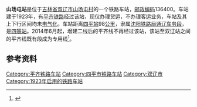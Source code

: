 {{noteTA
|1=zh-cn:始发车次; zh-hk:列車班次;
|2=zh-cn:车次; zh-hk:班次;
}}
{{Infobox China railway station
|车站名称 = 山场屯站
|图片 = 
|图片介绍 = 
|其他名称 = 
|车站拼音 = Shanchangtun
|英文名称 = Shanchangtun Railway Station
|车站代码 = 56387<ref>{{cite book|title=中华人民共和国铁路车站代码（GB/T 10302-2010）|publisher=中国标准出版社|year=2010|isbn=155066140495|ignore-isbn-error=true|pages=31}}</ref>
|电报码 = SCD<ref>{{cite book|author=铁道部电子计算技术中心, 铁道部运输局|title=铁路车站站名代码表：TMIS使用|publisher=中国铁道出版社|location=北京|year=1998|isbn=9787113030995|pages=138}}</ref><ref>{{cite book|author=[[中华人民共和国铁道部|中华人民共和国铁道部]]|title=铁路电报站名略号（2012）|publisher=中国铁道出版社|location=北京|year=2012|unified=15113·3468|pages=110}}</ref>
|拼音码 = SCT
|车站地址 = [[吉林省|吉林省]][[双辽市|双辽市]]
|坐标 = {{coord|43.545725|123.542330|display=inline,title}}
|归属 = [[沈阳铁路局|沈阳铁路局]][[通辽车务段|通辽车务段]]
|线路 = [[平齐铁路|平齐铁路]]
|车站等级 = [[四等站_(中铁)|四等站]]
}}
'''山场屯站'''是位于[[吉林省|吉林省]][[双辽市|双辽市]][[山场屯村|山场屯村]]的一个铁路车站，[[邮政编码|邮政编码]]136400。车站建于1923年，有[[平齐铁路|平齐铁路]]经过该站，现仅办理货运，不办理客运业务，车站及其上下行区间均未[[电气化|电气化]]。车站距离[[四平站|四平站]]98[[公里|公里]]，隶属[[沈阳铁路局|沈阳铁路局]][[通辽车务段|通辽车务段]]，是[[四等站_(中铁)|四等站]]。2014年6月起，增建二线后的平齐线不再经过该站，该站至双辽站之间的平齐线既有段成为专用线<ref>{{cite web|url=http://hbj.jl.gov.cn/bsfw/gszx/ysgs/201709/P020170911336270680426.doc|title=改建铁路平齐线郑家屯至茂林段增建二线工程竣工环境保护验收调查报告|publisher=东北师范大学环境科学研究所|accessdate=2018-05-17|archive-url=https://web.archive.org/web/20180517223059/http://hbj.jl.gov.cn/bsfw/gszx/ysgs/201709/P020170911336270680426.doc|archive-date=2018-05-17|dead-url=yes}}</ref>。

{{start rail box}}
{{s-inop|[[郑家屯站|郑家屯站]]}}
{{s-line|[[平齐铁路|平齐铁路]]}}
{{s-inop|[[大土山站|大土山站]]}}
{{end box}}

== 参考资料 ==
{{reflist}}

{{平齐铁路}}
{{铁路车站小作品}}
{{吉林小作品}}

[[Category:平齐铁路车站|Category:平齐铁路车站]]
[[Category:四平市铁路车站|Category:四平市铁路车站]]
[[Category:双辽市|Category:双辽市]]
[[Category:1923年启用的铁路车站|Category:1923年启用的铁路车站]]